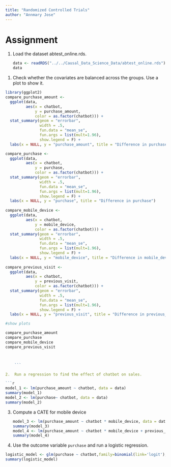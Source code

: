 ```yaml
---
title: "Randomized Controlled Trials"
author: "Annmary Jose"
---
```


# Assignment 

1.  Load the dataset abtest_online.rds.

    ```r
    data <- readRDS("../../Causal_Data_Science_Data/abtest_online.rds")
    data


    ```

```{=html}
<!-- -->
```
1.  Check whether the covariates are balanced across the groups. Use a plot to show it.

```r

library(ggplot2)
compare_purchase_amount <- 
  ggplot(data, 
         aes(x = chatbot, 
             y = purchase_amount, 
             color = as.factor(chatbot))) +
  stat_summary(geom = "errorbar", 
               width = .5,
               fun.data = "mean_se", 
               fun.args = list(mult=1.96),
               show.legend = F) +
  labs(x = NULL, y = "purchase_amount", title = "Difference in purchase_amount")

compare_purchase <- 
  ggplot(data, 
         aes(x = chatbot, 
             y = purchase, 
             color = as.factor(chatbot))) +
  stat_summary(geom = "errorbar", 
               width = .5,
               fun.data = "mean_se", 
               fun.args = list(mult=1.96),
               show.legend = F) +
  labs(x = NULL, y = "purchase", title = "Difference in purchase")
  
compare_mobile_device <- 
  ggplot(data, 
         aes(x = chatbot, 
             y = mobile_device, 
             color = as.factor(chatbot))) +
  stat_summary(geom = "errorbar", 
               width = .5,
               fun.data = "mean_se", 
               fun.args = list(mult=1.96),
               show.legend = F) +
  labs(x = NULL, y = "mobile_device", title = "Difference in mobile_device")
  
compare_previous_visit <- 
  ggplot(data, 
         aes(x = chatbot, 
             y = previous_visit, 
             color = as.factor(chatbot))) +
  stat_summary(geom = "errorbar", 
               width = .5,
               fun.data = "mean_se", 
               fun.args = list(mult=1.96),
               show.legend = F) +
  labs(x = NULL, y = "previous_visit", title = "Difference in previous_visit")

#show plots

compare_purchase_amount
compare_purchase
compare_mobile_device
compare_previous_visit



    ```

2.  Run a regression to find the effect of chatbot on sales.

```r
model_1 <- lm(purchase_amount ~ chatbot, data = data)
summary(model_1)
model_2 <- lm(purchase~ chatbot, data = data)
summary(model_2)
```

3.  Compute a CATE for mobile device

    ```r
    model_3 <- lm(purchase_amount ~ chatbot * mobile_device, data = data)
    summary(model_3)
    model_4 <- lm(purchase_amount ~ chatbot * mobile_device + previous_visit, data = data)
    summary(model_4)
    ```

4.  Use the outcome variable `purchase` and run a logistic regression.

```r
logistic_model <- glm(purchase ~ chatbot,family=binomial(link='logit'), data)
summary(logistic_model)

```
